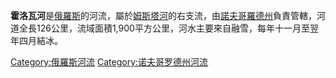 '''霍洛瓦河'''是[[俄羅斯|俄羅斯]]的河流，屬於[[姆斯塔河|姆斯塔河]]的右支流，由[[諾夫哥羅德州|諾夫哥羅德州]]負責管轄，河道全長126公里，流域面積1,900平方公里，河水主要來自融雪，每年十一月至翌年四月結冰。

{{Russia-geo-stub}}
[[Category:俄羅斯河流|Category:俄羅斯河流]]
[[Category:诺夫哥罗德州河流|Category:诺夫哥罗德州河流]]